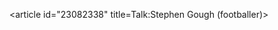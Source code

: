 <article id="23082338" title=Talk:Stephen Gough (footballer)>
	<talkpage id="23082338" title="Talk:Stephen Gough (footballer)">
{{WikiProject Biography
|living=yes
|class=stub
|sports-priority=low
|sports-work-group=yes
|listas=Gough, Stephen
}}
{{WikiProject Football|class=Stub|importance=low|irish=yes}}
	</talkpage>
</article>